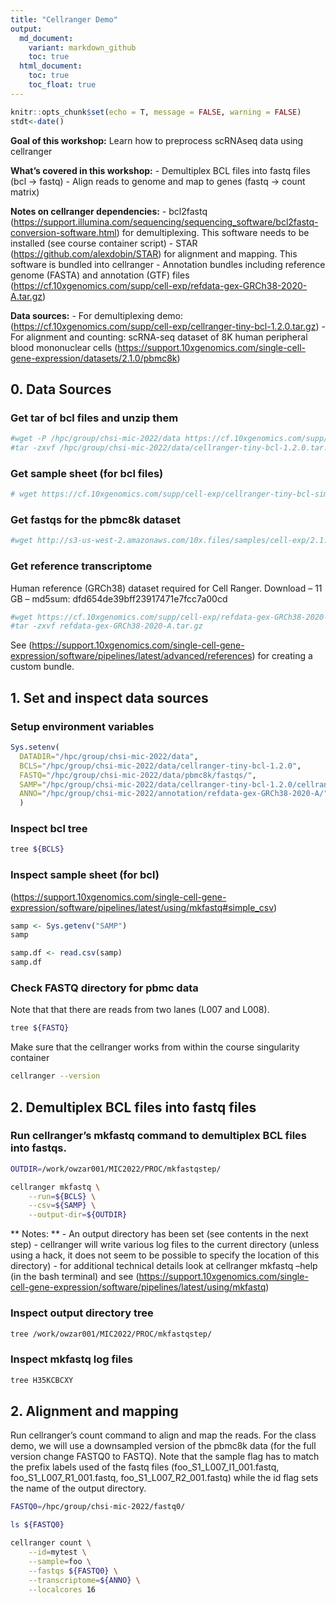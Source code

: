 ```yaml
---
title: "Cellranger Demo"
output:
  md_document:
    variant: markdown_github
    toc: true
  html_document:
    toc: true
    toc_float: true
---
```


```r
knitr::opts_chunk$set(echo = T, message = FALSE, warning = FALSE)
stdt<-date()
```

**Goal of this workshop:** Learn how to preprocess scRNAseq data using cellranger

**What's covered in this workshop:** - Demultiplex BCL files into fastq files (bcl -\> fastq) - Align reads to genome and map to genes (fastq -\> count matrix)

**Notes on cellranger dependencies:** - bcl2fastq (<https://support.illumina.com/sequencing/sequencing_software/bcl2fastq-conversion-software.html>) for demultiplexing. This software needs to be installed (see course container script) - STAR (<https://github.com/alexdobin/STAR>) for alignment and mapping. This software is bundled into cellranger - Annotation bundles including reference genome (FASTA) and annotation (GTF) files (<https://cf.10xgenomics.com/supp/cell-exp/refdata-gex-GRCh38-2020-A.tar.gz>)

**Data sources:** - For demultiplexing demo: (<https://cf.10xgenomics.com/supp/cell-exp/cellranger-tiny-bcl-1.2.0.tar.gz>) - For alignment and counting: scRNA-seq dataset of 8K human peripheral blood mononuclear cells (<https://support.10xgenomics.com/single-cell-gene-expression/datasets/2.1.0/pbmc8k>)

## 0. Data Sources

### Get tar of bcl files and unzip them

```bash
#wget -P /hpc/group/chsi-mic-2022/data https://cf.10xgenomics.com/supp/cell-exp/cellranger-tiny-bcl-1.2.0.tar.gz\
#tar -zxvf /hpc/group/chsi-mic-2022/data/cellranger-tiny-bcl-1.2.0.tar.gz
```

### Get sample sheet (for bcl files)

```bash
# wget https://cf.10xgenomics.com/supp/cell-exp/cellranger-tiny-bcl-simple-1.2.0.csv
```

### Get fastqs for the pbmc8k dataset

```bash
#wget http://s3-us-west-2.amazonaws.com/10x.files/samples/cell-exp/2.1.0/pbmc8k/pbmc8k_fastqs.tar
```

### Get reference transcriptome

Human reference (GRCh38) dataset required for Cell Ranger. Download -- 11 GB -- md5sum: dfd654de39bff23917471e7fcc7a00cd

```bash
#wget https://cf.10xgenomics.com/supp/cell-exp/refdata-gex-GRCh38-2020-A.tar.gz
#tar -zxvf refdata-gex-GRCh38-2020-A.tar.gz
```

See (<https://support.10xgenomics.com/single-cell-gene-expression/software/pipelines/latest/advanced/references>) for creating a custom bundle.

## 1. Set and inspect data sources

### Setup environment variables

```r
Sys.setenv(
  DATADIR="/hpc/group/chsi-mic-2022/data",
  BCLS="/hpc/group/chsi-mic-2022/data/cellranger-tiny-bcl-1.2.0",
  FASTQ="/hpc/group/chsi-mic-2022/data/pbmc8k/fastqs/",
  SAMP="/hpc/group/chsi-mic-2022/data/cellranger-tiny-bcl-1.2.0/cellranger-tiny-bcl-simple-1.2.0.csv",
  ANNO="/hpc/group/chsi-mic-2022/annotation/refdata-gex-GRCh38-2020-A/"
  )
```

### Inspect bcl tree

```bash
tree ${BCLS}
```

### Inspect sample sheet (for bcl)

(<https://support.10xgenomics.com/single-cell-gene-expression/software/pipelines/latest/using/mkfastq#simple_csv>)

```r
samp <- Sys.getenv("SAMP") 
samp

samp.df <- read.csv(samp)
samp.df
```

### Check FASTQ directory for pbmc data

Note that that there are reads from two lanes (L007 and L008).

```bash
tree ${FASTQ}
```

Make sure that the cellranger works from within the course singularity container

```bash
cellranger --version
```

## 2. Demultiplex BCL files into fastq files

### Run cellranger's mkfastq command to demultiplex BCL files into fastqs.

```bash
OUTDIR=/work/owzar001/MIC2022/PROC/mkfastqstep/

cellranger mkfastq \
    --run=${BCLS} \
    --csv=${SAMP} \
    --output-dir=${OUTDIR}
```

\*\* Notes: \*\* - An output directory has been set (see contents in the next step) - cellranger will write various log files to the current directory (unless using a hack, it does not seem to be possible to specify the location of this directory) - for additional technical details look at cellranger mkfastq --help (in the bash terminal) and see (<https://support.10xgenomics.com/single-cell-gene-expression/software/pipelines/latest/using/mkfastq>)

### Inspect output directory tree

```bash
tree /work/owzar001/MIC2022/PROC/mkfastqstep/
```

### Inspect mkfastq log files

```bash
tree H35KCBCXY
```

## 2. Alignment and mapping

Run cellranger's count command to align and map the reads. For the class demo, we will use a downsampled version of the pbmc8k data (for the full version change FASTQ0 to FASTQ). Note that the sample flag has to match the prefix labels used of the fastq files (foo_S1_L007_I1_001.fastq, foo_S1_L007_R1_001.fastq, foo_S1_L007_R2_001.fastq) while the id flag sets the name of the output directory.

```bash

FASTQ0=/hpc/group/chsi-mic-2022/fastq0/

ls ${FASTQ0}

cellranger count \
    --id=mytest \
    --sample=foo \
    --fastqs ${FASTQ0} \
    --transcriptome=${ANNO} \
    --localcores 16
```

